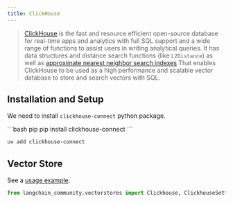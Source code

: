 ```yaml
---
title: ClickHouse
---
```


> [ClickHouse](https://clickhouse.com/) is the fast and resource efficient open-source database for real-time
> apps and analytics with full SQL support and a wide range of functions to assist users in writing analytical queries.
> It has data structures and distance search functions (like `L2Distance`) as well as
> [approximate nearest neighbor search indexes](https://clickhouse.com/docs/en/engines/table-engines/mergetree-family/annindexes)
> That enables ClickHouse to be used as a high performance and scalable vector database to store and search vectors with SQL.


## Installation and Setup

We need to install `clickhouse-connect` python package.

<CodeGroup>
```bash pip
pip install clickhouse-connect
```

```bash uv
uv add clickhouse-connect
```
</CodeGroup>

## Vector Store

See a [usage example](/oss/python/integrations/vectorstores/clickhouse).

```python
from langchain_community.vectorstores import Clickhouse, ClickhouseSettings
```
